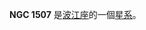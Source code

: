 {{NGCInfoBox|NGCID=NGC 1507|發現者=弗里德里希·威廉·赫歇爾|發現日期=1785年1月6日|其他編號=UGC 2947,MCG 0-11-9,MK 1080|曆元=J2000.0|赤經=4時4分27.2秒
|赤緯=-2°11'19"|星座=波江座|星體=星系|星等=12.3|表面亮度=13.5|藍等=12.9}}

'''NGC 1507''' 是[[波江座|波江座]]的一個[[星系|星系]]。

{{NGCReference|1507}}
{{Catalogs|NGC=1507}}

{{星系小作品}}